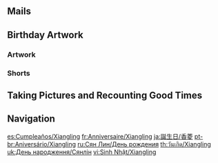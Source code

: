 {{Birthday Intro}}

==Mails==
{{Mails by Category Table|Xiangling Birthday Mails|noheader=1}}

==Birthday Artwork==
===Artwork===
{{Artwork by Category Table
|Character Birthday Artwork
|category = Xiangling Birthday Artwork
|header = Xiangling's Birthday Artwork
}}

===Shorts===
{{Artwork by Category Table
|Character Shorts
|category = Xiangling Birthday Artwork
|header = Xiangling's Birthday Shorts
}}

==Taking Pictures and Recounting Good Times==
{{Transclude|Taking Pictures and Recounting Good Times/Xiangling|Stories|main=1|top=1}}

==Navigation==
{{Character Navbox|Birthday}}

[[es:Cumpleaños/Xiangling]]
[[fr:Anniversaire/Xiangling]]
[[ja:誕生日/香菱]]
[[pt-br:Aniversário/Xiangling]]
[[ru:Сян Лин/День рождения]]
[[th:วันเกิด/Xiangling]]
[[uk:День народження/Сянлін]]
[[vi:Sinh Nhật/Xiangling]]